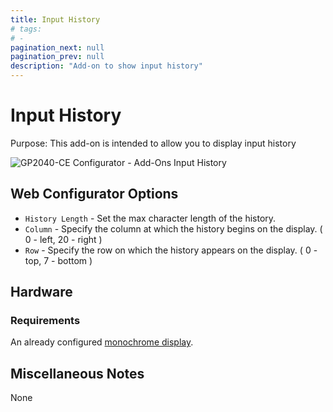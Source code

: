```yaml
---
title: Input History
# tags:
# -
pagination_next: null
pagination_prev: null
description: "Add-on to show input history"
---
```


# Input History

Purpose: This add-on is intended to allow you to display input history

![GP2040-CE Configurator - Add-Ons Input History](../assets/images/gpc-add-ons-input-history.png)

## Web Configurator Options

- `History Length` - Set the max character length of the history.
- `Column` - Specify the column at which the history begins on the display. ( 0 - left, 20 - right )
- `Row` - Specify the row on which the history appears on the display. ( 0 - top, 7 - bottom )

## Hardware

### Requirements

An already configured [monochrome display](../web-configurator/menu-pages/07-display-configuration.mdx).

## Miscellaneous Notes

None
